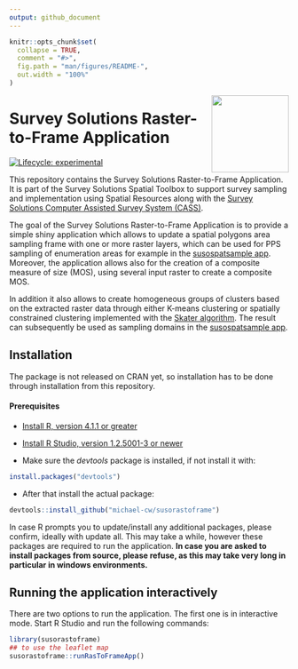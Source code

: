 ```yaml
---
output: github_document
---
```


<!-- README.md is generated from README.Rmd. Please edit that file -->

```r
knitr::opts_chunk$set(
  collapse = TRUE,
  comment = "#>",
  fig.path = "man/figures/README-",
  out.width = "100%"
)
```

<a href='https://docs.mysurvey.solutions/'><img src="man/img/susospatial.png" align="right" height="139"/></a>

# Survey Solutions Raster-to-Frame Application

<!-- badges: start -->
[![Lifecycle: experimental](https://img.shields.io/badge/lifecycle-experimental-orange.svg)](https://lifecycle.r-lib.org/articles/stages.html#experimental)
<!-- badges: end -->

<div align="justify">
This repository contains the Survey Solutions Raster-to-Frame Application. It is part of the Survey Solutions Spatial Toolbox to support survey sampling and implementation using Spatial Resources along with the [Survey Solutions Computer Assisted Survey System (CASS)](https://mysurvey.solutions/en/).

The goal of the Survey Solutions Raster-to-Frame Application is to provide a simple shiny application which allows to update a spatial polygons area sampling frame with one or more raster layers, which can be used for PPS sampling of enumeration areas for example in the [susospatsample app](https://github.com/michael-cw/susospatsample). Moreover, the application allows also for the creation of a composite measure of size (MOS), using several input raster to create a composite MOS.

In addition it also allows to create homogeneous groups of clusters based on the extracted raster data through either K-means clustering or spatially constrained clustering implemented with the [Skater algorithm](https://search.r-project.org/CRAN/refmans/spdep/html/skater.html). The result can subsequently be used as sampling domains in the [susospatsample app](https://github.com/michael-cw/susospatsample).

## Installation

The package is not released on CRAN yet, so installation has to be done through installation from this repository.

#### Prerequisites

* [Install R, version 4.1.1 or greater](https://cran.r-project.org/mirrors.html)

* [Install R Studio, version 1.2.5001-3 or newer](https://posit.co/download/rstudio-desktop/)

* Make sure the *devtools* package is installed, if not install it with:

```r
install.packages("devtools")

```

* After that install the actual package:

```r
devtools::install_github("michael-cw/susorastoframe")

```

In case R prompts you to update/install any additional packages, please confirm, ideally with update all. This may take a while, however these packages are required to run the application. **In case you are asked to install packages from source, please refuse, as this may take very long in particular in windows environments.**



## Running the application interactively

There are two options to run the application. The first one is in interactive mode. Start R Studio and run the following commands:


```r
library(susorastoframe)
## to use the leaflet map
susorastoframe::runRasToFrameApp()

```


</div>
